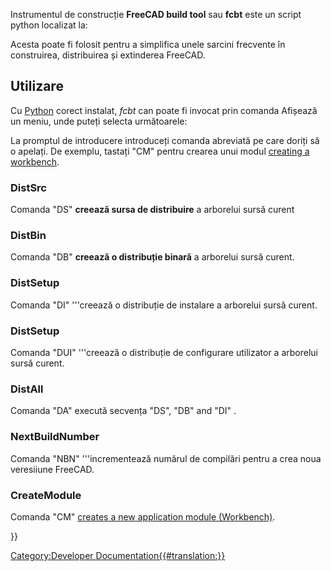<languages/>

{{Docnav
|[[Testing|Testing]]
|[[Continuous_Integration|Continuous Integration]]
}}

{{TOCright}}

<div class="mw-translate-fuzzy">
Instrumentul de construcție '''FreeCAD build tool''' sau '''fcbt''' este un script python localizat la:
</div>
{{Code|code=
trunc/src/Tools/fcbt.py
}}
Acesta poate fi folosit pentru a simplifica unele sarcini frecvente în construirea, distribuirea și extinderea FreeCAD.

== Utilizare ==
Cu [[wikipedia:Python (programming language)|Python]] corect instalat, ''fcbt'' can poate fi invocat prin comanda
{{Code|code=
python fbct.py
}}
Afișează un meniu, unde puteți selecta următoarele:
{{Code|code=
FreeCAD Build Tool
 Usage:
    fcbt <command name> [command parameter]
 possible commands are:
  - DistSrc         (DS)   Build a source Distr. of the current source tree
  - DistBin         (DB)   Build a binary Distr. of the current source tree
  - DistSetup       (DI)   Build a Setup Distr. of the current source tree
  - DistSetup       (DUI)  Build a User Setup Distr. of the current source tree
  - DistAll         (DA)   Run all three above modules
  - NextBuildNumber (NBN)  Increase the Build Number of this Version
  - CreateModule    (CM)   Insert a new FreeCAD Module (Workbench) in the module directory
 
 For help on the modules type:
   fcbt <command name> ?
}}
<div class="mw-translate-fuzzy">
La promptul de introducere introduceți comanda abreviată pe care doriți să o apelați. De exemplu, tastați "CM" pentru crearea unui modul [[Workbench_creation/ro|creating a workbench]].
</div>

=== DistSrc ===
Comanda "DS" '''creează sursa de distribuire''' a arborelui sursă curent

=== DistBin ===
Comanda  "DB" '''creează o distribuție binară ''' a arborelui sursă curent.

=== DistSetup ===
Comanda "DI" '''creează o distribuție de instalare a arborelui sursă curent.

=== DistSetup ===
Comanda "DUI" '''creează o distribuție de configurare utilizator a arborelui sursă curent.

=== DistAll ===
Comanda "DA" execută secvența "DS", "DB" and "DI" .

=== NextBuildNumber ===
Comanda  "NBN"  '''incrementează numărul de compilări pentru a crea noua veresiiune FreeCAD.

<div class="mw-translate-fuzzy">
=== CreateModule ===
Comanda  "CM" [[Workbench_creation/ro|creates a new application module (Workbench)]].
</div>


{{Docnav
|[[Testing|Testing]]
|[[Continuous_Integration|Continuous Integration]]
}}

{{Userdocnavi{{#translation:}}}}
[[Category:Developer Documentation{{#translation:}}]]
{{clear}}
